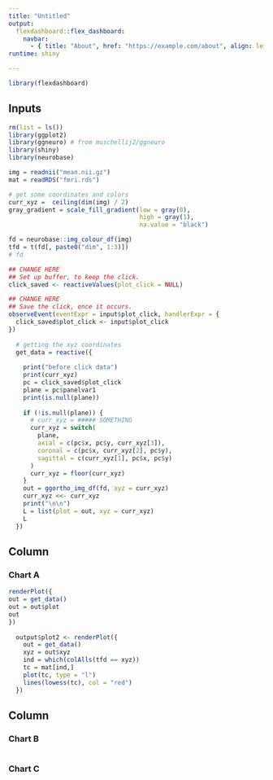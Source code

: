 ```yaml
---
title: "Untitled"
output: 
  flexdashboard::flex_dashboard:
    navbar:
      - { title: "About", href: "https://example.com/about", align: left }    
runtime: shiny

---
```


```r
library(flexdashboard)
```


Inputs {.sidebar}
-------------------------------------

```r
rm(list = ls())
library(ggplot2)
library(ggneuro) # from muschellij2/ggneuro
library(shiny)
library(neurobase)

img = readnii("mean.nii.gz")
mat = readRDS("fmri.rds")

# get some coordinates and colors
curr_xyz =  ceiling(dim(img) / 2)
gray_gradient = scale_fill_gradient(low = gray(0),
                                    high = gray(1),
                                    na.value = "black")
```

```r
fd = neurobase::img_colour_df(img)
tfd = t(fd[, paste0("dim", 1:3)])
# fd

## CHANGE HERE
## Set up buffer, to keep the click.
click_saved <- reactiveValues(plot_click = NULL)

## CHANGE HERE
## Save the click, once it occurs.
observeEvent(eventExpr = input$plot_click, handlerExpr = {
  click_saved$plot_click <- input$plot_click
})
  
  # getting the xyz coordinates
  get_data = reactive({
    
    print("before click data")
    print(curr_xyz)
    pc = click_saved$plot_click
    plane = pc$panelvar1
    print(is.null(plane))
    
    if (!is.null(plane)) {
      # curr_xyz = ##### SOMETHING
      curr_xyz = switch(
        plane,
        axial = c(pc$x, pc$y, curr_xyz[3]),
        coronal = c(pc$x, curr_xyz[2], pc$y),
        sagittal = c(curr_xyz[1], pc$x, pc$y)
      )
      curr_xyz = floor(curr_xyz)
    }
    out = ggortho_img_df(fd, xyz = curr_xyz)
    curr_xyz <<- curr_xyz
    print("\n\n")
    L = list(plot = out, xyz = curr_xyz)
    L
  })
```

 
Column {data-width=650}
-----------------------------------------------------------------------

### Chart A

```r
renderPlot({
out = get_data()
out = out$plot
out
})
  
  output$plot2 <- renderPlot({
    out = get_data()
    xyz = out$xyz
    ind = which(colAlls(tfd == xyz))
    tc = mat[ind,]
    plot(tc, type = "l")
    lines(lowess(tc), col = "red")
  })
```

Column {data-width=350}
-----------------------------------------------------------------------

### Chart B

```r

```

### Chart C

```r

```

